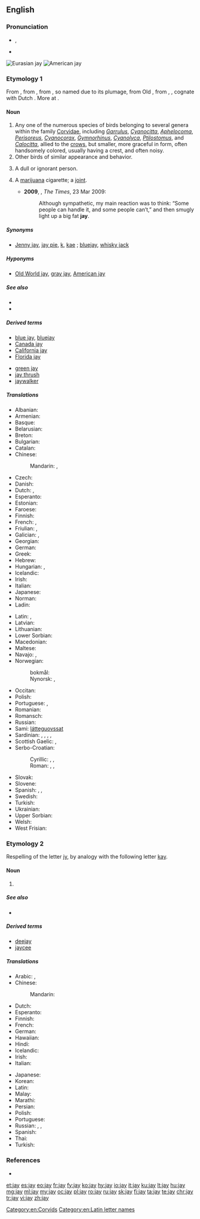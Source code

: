 {{also|Jay|jaý}}
==English==

===Pronunciation===
* {{enPR|jā}}, {{IPA|/dʒeɪ/|lang=en}}
* {{rhymes|eɪ|lang=en}}

[[File:Garrulus glandarius 1 Luc Viatour.jpg|thumb|Eurasian jay]]
[[File:Cyanocitta cristata FWS.jpg|thumb|American jay]]

===Etymology 1===
From {{etyl|enm|en}} {{term|jay|lang=enm}}, from {{etyl|fro|en}} {{term|jai|lang=fro}} {{gloss|"jay"; Modern French {{term|geai|lang=fr}}}}, from {{etyl|fro|en}} {{term|jai||gay, merry|lang=fro}}, so named due to its plumage, from Old {{etyl|frk|en}} {{m|frk|*gahi|*gāhi|quick, impetuous}}, from {{etyl|gem-pro|en}} {{m|gem-pro|*ganhuz}}, {{m|gem-pro|*ganhwaz||sudden}}, cognate with Dutch {{term|gaai||jay|lang=nl}}. More at {{l|en|gay}}.

====Noun====
{{en-noun}}

# Any one of the numerous species of birds belonging to several genera within the family [[Corvidae]], including ''[[Garrulus]]'', ''[[Cyanocitta]]'', ''[[Aphelocoma]]'', ''[[Perisoreus]]'', ''[[Cyanocorax]]'', ''[[Gymnorhinus]]'', ''[[Cyanolyca]]'', ''[[Ptilostomus]]'', and ''[[Calocitta]]'', allied to the [[crow]]s, but smaller, more graceful in form, often handsomely colored, usually having a crest, and often noisy.
# Other birds of similar appearance and behavior.
# {{context|archaic|lang=en}} A dull or ignorant person. {{non-gloss definition|It survives today in the term [[jaywalking]].}}
# {{context|slang|lang=en}} A [[marijuana]] cigarette; a [[joint]].
#* '''2009''', {{w|Caitlin Moran}}, ''The Times'', 23 Mar 2009:
#*: Although sympathetic, my main reaction was to think: “Some people can handle it, and some people can’t,” and then smugly light up a big fat '''jay'''.

=====Synonyms=====
* {{sense|bird}} [[Jenny jay]], [[jay pie]], [[k]], [[kae]] {{qualifier|UK}}; [[bluejay]], [[whisky jack]] {{qualifier|US}}

=====Hyponyms=====
* {{sense|bird}} [[Old World jay]], [[gray jay]], [[American jay]]

=====See also=====
* {{projectlink|wikipedia|Jay}}
* {{specieslite|Corvidae}}

=====Derived terms=====
{{rel-top|terms derived from ''jay (bird)''}}
* [[blue jay]], [[bluejay]]
* [[Canada jay]]
* [[California jay]]
* [[Florida jay]]
{{rel-mid}}
* [[green jay]]
* [[jay thrush]]<!--(Zoölogy): any one several species of Asiatic singing birds, of the genera ''[[Garrulax]]'', ''[[Grammatoptila]]'', and related genera of the family [[Crateropodidae]]; as; the [[white-throated jay thrush]] (''[[Grammatoptila albogularis]]''), of India.-->
* [[jaywalker]]<!--whence "jaywalk" and "jaywalking"; do not list these words here-->
{{rel-bottom}}

=====Translations=====
{{trans-top|bird}}
* Albanian: {{t|sq|grifsha}}
* Armenian: {{t+|hy|ճայ}}
* Basque: {{t|eu|eskinoso}}
* Belarusian: {{t|be|сойка|f}}
* Breton: {{t+|br|kegin}}
* Bulgarian: {{t|bg|сойка|f}}
* Catalan: {{t|ca|gaig}}
* Chinese:
*: Mandarin: {{t|cmn|松鴉}}, {{t+|cmn|松鸦|tr=sōngyā}}
* Czech: {{t+|cs|sojka|f}}
* Danish: {{t|da|skovskade}} {{qualifier|Eurasian jay}}
* Dutch: {{t+|nl|gaai|m}}, {{t+|nl|Vlaamse gaai|m}}
* Esperanto: {{t|eo|garolo}}
* Estonian: {{t+|et|pasknäär}}
* Faroese: {{t|fo|gnelliskjóra}}
* Finnish: {{t+|fi|närhi}}
* French: {{t+|fr|geai|m}}, {{t+|fr|geai des chênes|m}}
* Friulian: {{t|fur|gjaie}}, {{t|fur|badascule}}
* Galician: {{t+|gl|gaio}}, {{t|gl|pega marza}}
* Georgian: {{t|ka|ჩხიკვი|sc=Geor}}
* German: {{t+|de|Häher|m}}
* Greek: {{t+|el|κίσσα|f}}
* Hebrew: {{t|he|עורבני|m|tr='orbaní}}
* Hungarian: {{t+|hu|szajkó}}, {{t+|hu|mátyásmadár}}
* Icelandic: {{t+|is|skrækskaði}}
* Irish: {{t|ga|scréachóg}}
* Italian: {{t+|it|ghiandaia|f}}
* Japanese: {{t|ja|カケス|tr=kakesu}}
* Norman: {{t|nrf|geai|m}}
* Ladin: {{t|lld|gacia}}
{{trans-mid}}
* Latin: {{t|la|gaius}}, {{t|la|garrulus|m}}
* Latvian: {{t|lv|sīlis}}
* Lithuanian: {{t+|lt|kėkštas}}
* Lower Sorbian: {{t|dsb|kabeja}}
* Macedonian: {{t|mk|сојка|f}}
* Maltese: {{t|mt|sultan iċ-ċawl}}
* Navajo: {{t|nv|tʼádootłʼizhii}}, {{t|nv|joogii}}
* Norwegian: 
*: bokmål: {{t|no|nøtteskrike|m|f}} {{qualifier|Eurasian jay}}
*: Nynorsk: {{t|nn|nøtteskrikje|f}}, {{t|no|nøtteskrike|f}} {{qualifier|Eurasian jay}} 
* Occitan: {{t+|oc|gag}}
* Polish: {{t+|pl|sójka|f}}
* Portuguese: {{t+|pt|gralha|f}}, {{t+|pt|gaio|m}}
* Romanian: {{t+|ro|gaiță|f}}
* Romansch: {{t|rm|sgragia|f}}
* Russian: {{t+|ru|со́йка|f}}
* Sami: [[látteguovssat]]
* Sardinian: {{t|sc|piga}}, {{t|sc|pica}}, {{t|sc|marabiga}}, {{t|sc|mariabiga}}, {{t|sc|melapica}}
* Scottish Gaelic: {{t|gd|sgreuchag|f}}, {{t|gd|sgreuchan-coille|m}}
* Serbo-Croatian:
*: Cyrillic: {{t|sh|креjа|f|sc=Cyrl}}, {{t|sh|шојка|f|sc=Cyrl}}, {{t|sh|сoјка|f|sc=Cyrl}}
*: Roman: {{t|sh|kreja|f}}, {{t+|sh|šojka|f}}, {{t|sh|sojka|f}}
* Slovak: {{t|sk|sojka|f}}
* Slovene: {{t+|sl|šoja|f}}
* Spanish: {{t|es|arrendajo|m}}, {{t+|es|urraca|f}}, {{t+|es|grajilla|f}}
* Swedish: {{t+|sv|nötskrika}} {{qualifier|Eurasian jay}}
* Turkish: {{t+|tr|alakarga}}
* Ukrainian: {{t|uk|сойка|f}}
* Upper Sorbian: {{t|hsb|škrěkawa}}
* Welsh: {{t|cy|sgrech y coed}}
* West Frisian: {{t|fy|houtekster}}
{{trans-bottom}}

===Etymology 2===
Respelling of the letter [[jy#English|jy]], by analogy with the following letter [[kay#English|kay]].

====Noun====
{{en-noun}}

# {{Latn-def|en|name|J|j}}

=====See also=====
* {{list:Latin script letter names/en}}

=====Derived terms=====
* [[deejay]]
* [[jaycee]]

=====Translations=====
{{trans-top|name of the letter J, j}}
* Arabic: {{t|ar|جَاي|m|tr=jay}}, {{t|ar|جَاي|m}}
* Chinese:
*: Mandarin: {{qualifier|English letter names are called as in English, no other standard Mandarin name exists}}
* Dutch: {{t+|nl|jee|f}}
* Esperanto: {{t+|eo|jo}}
* Finnish: {{t+|fi|jii}}
* French: {{t+|fr|ji|m}}
* German: {{t|de|Jot|m}}
* Hawaiian: {{t|haw|iota}}
* Hindi: {{t|hi|जे|tr=jē}}
* Icelandic: {{t+|is|joð|tr=yoth}}
* Irish: {{t|ga|jé}}
* Italian: {{t|it|i lunga|f}}
{{trans-mid}}
* Japanese: {{t|ja|ジェイ|tr=jei}}
* Korean: {{t|ko|제이|tr=jei}}
* Latin: {{t+|la|ī}}
* Malay: {{t|ms|je}}
* Marathi: {{t|mr|जे|tr=je}}
* Persian: {{t+|fa|جیْ|tr=jey}}
* Polish: {{t+|pl|jot|n}}
* Portuguese: {{t+|pt|jota|m}}
* Russian: {{t|ru|джей|n}} {{qualifier|English}}, {{t+|ru|йот|m}}, {{t|ru|жи|n}}
* Spanish: {{t+|es|jota|f}}
* Thai: {{t+|th|เจ|sc=Thai}}
* Turkish: {{t+|tr|je}}
{{trans-bottom}}

===References===
* {{R:Webster 1913}}

[[Category:en:Corvids]]
[[Category:en:Latin letter names]]

[[et:jay]]
[[es:jay]]
[[eo:jay]]
[[fr:jay]]
[[fy:jay]]
[[ko:jay]]
[[hy:jay]]
[[io:jay]]
[[it:jay]]
[[ku:jay]]
[[lt:jay]]
[[hu:jay]]
[[mg:jay]]
[[ml:jay]]
[[my:jay]]
[[oc:jay]]
[[pl:jay]]
[[ro:jay]]
[[ru:jay]]
[[sk:jay]]
[[fi:jay]]
[[ta:jay]]
[[te:jay]]
[[chr:jay]]
[[tr:jay]]
[[vi:jay]]
[[zh:jay]]